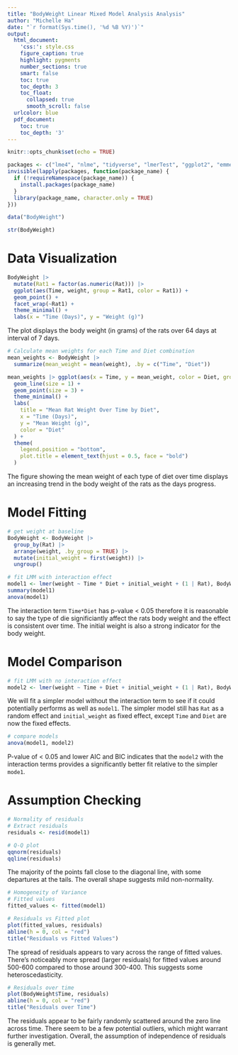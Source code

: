 ```yaml
---
title: "BodyWeight Linear Mixed Model Analysis Analysis"
author: "Michelle Ha"
date: "`r format(Sys.time(), '%d %B %Y)')`"
output:
  html_document:
    'css:': style.css
    figure_caption: true
    highlight: pygments
    number_sections: true
    smart: false
    toc: true
    toc_depth: 3
    toc_float:
      collapsed: true
      smooth_scroll: false
  urlcolor: blue
  pdf_document:
    toc: true
    toc_depth: '3'
---
```


```r
knitr::opts_chunk$set(echo = TRUE)
```

```r
packages <- c("lme4", "nlme", "tidyverse", "lmerTest", "ggplot2", "emmeans")
invisible(lapply(packages, function(package_name) {
  if (!requireNamespace(package_name)) {
    install.packages(package_name)
  }
  library(package_name, character.only = TRUE)
}))

data("BodyWeight")
```

```r
str(BodyWeight)
```

# Data Visualization

```r
BodyWeight |>
  mutate(Rat1 = factor(as.numeric(Rat))) |>
  ggplot(aes(Time, weight, group = Rat1, color = Rat1)) +
  geom_point() +
  facet_wrap(~Rat1) +
  theme_minimal() +
  labs(x = "Time (Days)", y = "Weight (g)")
```

The plot displays the body weight (in grams) of the rats over 64 days at interval of 7 days.

```r
# Calculate mean weights for each Time and Diet combination
mean_weights <- BodyWeight |>
  summarize(mean_weight = mean(weight), .by = c("Time", "Diet"))

mean_weights |> ggplot(aes(x = Time, y = mean_weight, color = Diet, group = Diet)) +
  geom_line(size = 1) +
  geom_point(size = 3) +
  theme_minimal() +
  labs(
    title = "Mean Rat Weight Over Time by Diet",
    x = "Time (Days)",
    y = "Mean Weight (g)",
    color = "Diet"
  ) +
  theme(
    legend.position = "bottom",
    plot.title = element_text(hjust = 0.5, face = "bold")
  )
```

The figure showing the mean weight of each type of diet over time displays an increasing trend in the body weight of the rats as the days progress.

# Model Fitting

```r
# get weight at baseline
BodyWeight <- BodyWeight |>
  group_by(Rat) |>
  arrange(weight, .by_group = TRUE) |>
  mutate(initial_weight = first(weight)) |>
  ungroup()

# fit LMM with interaction effect
model1 <- lmer(weight ~ Time * Diet + initial_weight + (1 | Rat), BodyWeight)
summary(model1)
anova(model1)
```

The interaction term `Time*Diet` has p-value \< 0.05 therefore it is reasonable to say the type of die significiantly affect the rats body weight and the effect is consistent over time. The initial weight is also a strong indicator for the body weight.

# Model Comparison

```r
# fit LMM with no interaction effect
model2 <- lmer(weight ~ Time + Diet + initial_weight + (1 | Rat), BodyWeight)
```

We will fit a simpler model without the interaction term to see if it could potentially performs as well as `model1`. The simpler model still has `Rat` as a random effect and `initial_weight` as fixed effect, except `Time` and `Diet` are now the fixed effects.

```r
# compare models
anova(model1, model2)
```

P-value of \< 0.05 and lower AIC and BIC indicates that the `model2` with the interaction terms provides a significantly better fit relative to the simpler `mode1`.

# Assumption Checking

```r
# Normality of residuals
# Extract residuals
residuals <- resid(model1)

# Q-Q plot
qqnorm(residuals)
qqline(residuals)
```

The majority of the points fall close to the diagonal line, with some departures at the tails. The overall shape suggests mild non-normality.

```r
# Homogeneity of Variance
# Fitted values
fitted_values <- fitted(model1)

# Residuals vs Fitted plot
plot(fitted_values, residuals)
abline(h = 0, col = "red")
title("Residuals vs Fitted Values")
```

The spread of residuals appears to vary across the range of fitted values. There's noticeably more spread (larger residuals) for fitted values around 500-600 compared to those around 300-400. This suggests some heteroscedasticity.

```r
# Residuals over time
plot(BodyWeight$Time, residuals)
abline(h = 0, col = "red")
title("Residuals over Time")
```

The residuals appear to be fairly randomly scattered around the zero line across time. There seem to be a few potential outliers, which might warrant further investigation. Overall, the assumption of independence of residuals is generally met.
